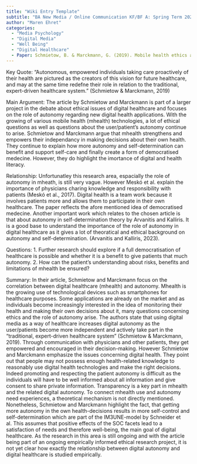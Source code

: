 ```yaml
---
title: "Wiki Entry Template"
subtitle: "BA New Media / Online Communication KF/BF A: Spring Term 2023"
author: "Maren Ehret"
categories:
  - "Media Psychology"
  - "Digital Media"
  - "Well Being"
  - "Digital Healthcare"
  - Paper: Schmietow, B. & Marckmann, G. (2019). Mobile health ethics and the expanding role of autonomy. Medicine, health care, and philosophy, 22(4),               623–630. 
---
```


Key Quote: "Autonomous, empowered individuals taking care proactively of their health are pictured as the creators of this vision for future 
healthcare, and may at the same time redefne their role in relation to the traditional, expert-driven healthcare system." (Schmietow & Marckmann, 2019)

Main Argument: The article by Schmietow and Marckmann is part of a larger project in the debate about ethical issues of digital healthcare and focuses 
on the role of autonomy regarding new digital health applications. With the growing of various mobile health (mhealth) technologies, a lot of ethical questions as well as questions about the user/patient's autonomy continue to arise. Schmietow and Marckmann argue that mhealth strengthens and empowers
their independancy in making decisions about their own health. They continue to explain how more autonomy and self-determination can benefit and support
self-care and finally create a form of democratised medecine. However, they do highlight the imortance of digital and health literacy.

Relationship: Unfortunatley this research area, espacially the role of autonomy in mheath, is still very vague. However Meskó et al. explain the importance
of physicians charing knowledge and responsibility with patients (Meskó et al., 2017). Digital health is a team work because it involves patients more and allows them to participate in their own healthcare. The paper reflects the afore mentioned idea of democratised medecine.
Another important work which relates to the chosen article is that about autonomy in self-determination theory by Arvanitis and Kalliris. It is a good base
to understand the importance of the role of autonomy in digital healthcare as it gives a lot of theoratical and ethical background on autonomy and self-determination. (Arvanitis and Kalliris, 2023). 

Questions:
  1. Further research should explore if a full democratisation of healthcare is possible and whether it is a benefit to give patients that much autonomy.
  2. How can the patient's understanding about risks, benefits and limitations of mhealth be ensured?
 
Summary:
In their article, Schmietow and Marckmann focus on the correlation between digital healthcare (mhealth) and autonomy. Mhealth is the growing use of technological devices such as smartphones for healthcare purposes. Some applications are already on the market and as individuals become increasingly interested in the idea of monitoring their health and making their own decisions about it, many questions concerning ethics and the role of autonomy arise. The authors state that using digital media as a way of healthcare increases digital autonomy as the user/patients become more independent and actively take part in the “traditional, expert-driven healthcare system” (Schmietow & Marckmann, 2019). Through communication with physicians and other patients, they get empowered and encouraged in their decision-making.
However Schmietow and Marckmann emphasize the issues concerning digital health. They point out that people may not possess enough health-related knowledge to reasonably use digital health technologies and make the right decisions. Indeed promoting and respecting the patient autonomy is difficult as the individuals will have to be well informed about all information and give consent to share private information. Transparency is a key part in mhealth and the related digital autonomy.
To connect mhealth use and autonomy need experiences, a theoretical mechanism is not directly mentioned. Nonetheless, Schmietow and Marckmann highlight the fact, that getting more autonomy in the own health-decisions results in more self-control and self-determination which are part of the IM3UNE-model by Schneider et al. This assumes that positive effects of the SOC facets lead to a satisfaction of needs and therefore well-being, the main goal of digital healthcare.
As the research in this area is still ongoing and with the article being part of an ongoing empirically informed ethical research project, it is not yet clear how exactly the relationship between digital autonomy and digital healthcare is studied empirically.
